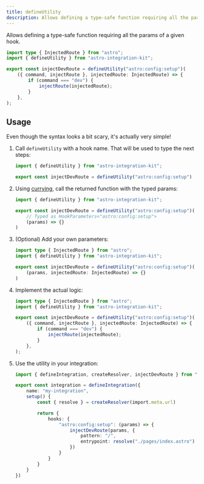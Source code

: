 ```yaml
---
title: defineUtility
description: Allows defining a type-safe function requiring all the params of a given hook.
---
```



Allows defining a type-safe function requiring all the params of a given hook.

```ts title="package/src/utilities/inject-dev-route.ts"
import type { InjectedRoute } from "astro";
import { defineUtility } from "astro-integration-kit";

export const injectDevRoute = defineUtility("astro:config:setup")(
	({ command, injectRoute }, injectedRoute: InjectedRoute) => {
		if (command === "dev") {
			injectRoute(injectedRoute);
		}
	},
);
```

## Usage

Even though the syntax looks a bit scary, it's actually very simple!

<Steps>

1. Call `defineUtility` with a hook name. That will be used to type the next steps:

    ```ts
    import { defineUtility } from "astro-integration-kit";

    export const injectDevRoute = defineUtility("astro:config:setup")
    ```

2. Using [currying](https://javascript.info/currying-partials), call the returned function with the typed params:

    ```ts {4-5}
    import { defineUtility } from "astro-integration-kit";

    export const injectDevRoute = defineUtility("astro:config:setup")(
        // Typed as HookParameters<"astro:config:setup">
        (params) => {}
    )
    ```

3. (Optional) Add your own parameters:

    ```ts "injectedRoute: InjectedRoute"
    import type { InjectedRoute } from "astro";
    import { defineUtility } from "astro-integration-kit";

    export const injectDevRoute = defineUtility("astro:config:setup")(
        (params, injectedRoute: InjectedRoute) => {}
    )
    ```

4. Implement the actual logic:

    ```ts {6-8}
    import type { InjectedRoute } from "astro";
    import { defineUtility } from "astro-integration-kit";

    export const injectDevRoute = defineUtility("astro:config:setup")(
        ({ command, injectRoute }, injectedRoute: InjectedRoute) => {
            if (command === "dev") {
                injectRoute(injectedRoute);
            }
        },
    );
    ```

5. Use the utility in your integration:

    ```ts "params" {10-13}
    import { defineIntegration, createResolver, injectDevRoute } from "astro-integration-kit"

    export const integration = defineIntegration({
        name: "my-integration",
        setup() {
            const { resolve } = createResolver(import.meta.url)

            return {
                hooks: {
                    "astro:config:setup": (params) => {
                        injectDevRoute(params, {
                            pattern: "/",
                            entrypoint: resolve("./pages/index.astro")
                        })
                    }
                }
            }
        }
    })
    ```

</Steps>
